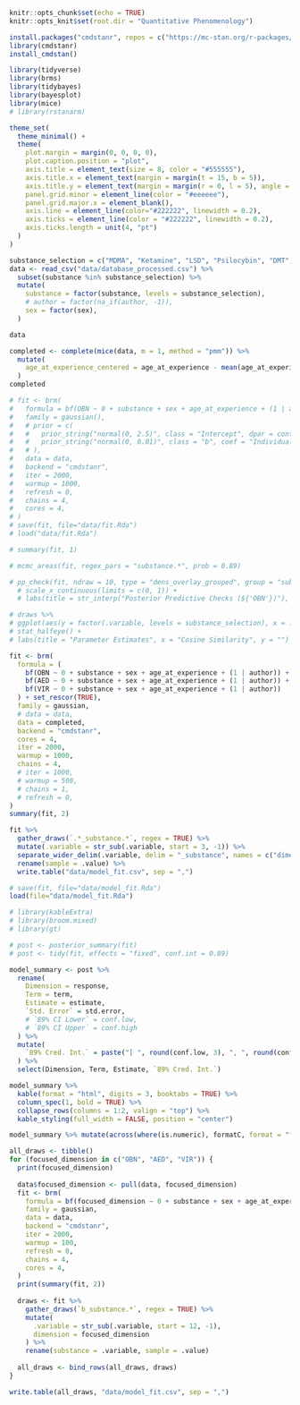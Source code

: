 ```r
knitr::opts_chunk$set(echo = TRUE)
knitr::opts_knit$set(root.dir = "Quantitative Phenomenology")

install.packages("cmdstanr", repos = c("https://mc-stan.org/r-packages/", getOption("repos")))
library(cmdstanr)
install_cmdstan()

library(tidyverse)
library(brms)
library(tidybayes)
library(bayesplot)
library(mice)
# library(rstanarm)

theme_set(
  theme_minimal() +
  theme(
    plot.margin = margin(0, 0, 0, 0),
    plot.caption.position = "plot",
    axis.title = element_text(size = 8, color = "#555555"),
    axis.title.x = element_text(margin = margin(t = 15, b = 5)),
    axis.title.y = element_text(margin = margin(r = 0, l = 5), angle = 0, vjust = 0.98, hjust = 0.5),
    panel.grid.minor = element_line(color = "#eeeeee"),
    panel.grid.major.x = element_blank(),
    axis.line = element_line(color="#222222", linewidth = 0.2),
    axis.ticks = element_line(color = "#222222", linewidth = 0.2),
    axis.ticks.length = unit(4, "pt")
  )
)
```

```r
substance_selection = c("MDMA", "Ketamine", "LSD", "Psilocybin", "DMT")
data <- read_csv("data/database_processed.csv") %>% 
  subset(substance %in% substance_selection) %>% 
  mutate(
    substance = factor(substance, levels = substance_selection),
    # author = factor(na_if(author, -1)),
    sex = factor(sex),
  )

data
```

```r
completed <- complete(mice(data, m = 1, method = "pmm")) %>% 
  mutate(
    age_at_experience_centered = age_at_experience - mean(age_at_experience)
  )
completed
```

```r
# fit <- brm(
#   formula = bf(OBN ~ 0 + substance + sex + age_at_experience + (1 | author)) + set_rescor(FALSE),
#   family = gaussian(),
#   # prior = c(
#   #   prior_string("normal(0, 2.5)", class = "Intercept", dpar = contrast_categories),
#   #   prior_string("normal(0, 0.01)", class = "b", coef = "Individualism", dpar = contrast_categories)
#   # ),
#   data = data,
#   backend = "cmdstanr",
#   iter = 2000,
#   warmup = 1000,
#   refresh = 0,
#   chains = 4,
#   cores = 4,
# )
# save(fit, file="data/fit.Rda")
# load("data/fit.Rda")

# summary(fit, 1)

# mcmc_areas(fit, regex_pars = "substance.*", prob = 0.89)

# pp_check(fit, ndraw = 10, type = "dens_overlay_grouped", group = "substance") +
  # scale_x_continuous(limits = c(0, 1)) +
  # labs(title = str_interp("Posterior Predictive Checks (${'OBN'})"), x = "Cosine Similarity")
```

```r
# draws %>%
# ggplot(aes(y = factor(.variable, levels = substance_selection), x = .value)) +
# stat_halfeye() +
# labs(title = "Parameter Estimates", x = "Cosine Similarity", y = "")
```

```r
fit <- brm(
  formula = (
    bf(OBN ~ 0 + substance + sex + age_at_experience + (1 | author)) +
    bf(AED ~ 0 + substance + sex + age_at_experience + (1 | author)) +
    bf(VIR ~ 0 + substance + sex + age_at_experience + (1 | author))
  ) + set_rescor(TRUE),
  family = gaussian,
  # data = data,
  data = completed,
  backend = "cmdstanr",
  cores = 4,
  iter = 2000,
  warmup = 1000,
  chains = 4,
  # iter = 1000,
  # warmup = 500,
  # chains = 1,
  # refresh = 0,
)
summary(fit, 2)

fit %>% 
  gather_draws(`.*_substance.*`, regex = TRUE) %>% 
  mutate(.variable = str_sub(.variable, start = 3, -1)) %>% 
  separate_wider_delim(.variable, delim = "_substance", names = c("dimension", "substance")) %>% 
  rename(sample = .value) %>%
  write.table("data/model_fit.csv", sep = ",")
```

```r
# save(fit, file="data/model_fit.Rda")
load(file="data/model_fit.Rda")
```

```r
# library(kableExtra)
# library(broom.mixed)
# library(gt)

# post <- posterior_summary(fit)
# post <- tidy(fit, effects = "fixed", conf.int = 0.89)

model_summary <- post %>%
  rename(
    Dimension = response,
    Term = term,
    Estimate = estimate,
    `Std. Error` = std.error,
    # `89% CI Lower` = conf.low,
    # `89% CI Upper` = conf.high
  ) %>% 
  mutate(
    `89% Cred. Int.` = paste("[ ", round(conf.low, 3), ", ", round(conf.high, 3), " ]", sep = "")
  ) %>% 
  select(Dimension, Term, Estimate, `89% Cred. Int.`) 

model_summary %>% 
  kable(format = "html", digits = 3, booktabs = TRUE) %>%
  column_spec(1, bold = TRUE) %>% 
  collapse_rows(columns = 1:2, valign = "top") %>% 
  kable_styling(full_width = FALSE, position = "center") 

model_summary %>% mutate(across(where(is.numeric), formatC, format = "f", digits = 3)) %>% write.table("assets/model_summary.csv", sep = ",", row.names = FALSE, col.names = FALSE)
```

```r
all_draws <- tibble()
for (focused_dimension in c("OBN", "AED", "VIR")) {
  print(focused_dimension)
  
  data$focused_dimension <- pull(data, focused_dimension)
  fit <- brm(
    formula = bf(focused_dimension ~ 0 + substance + sex + age_at_experience + years_since_experience + (1 | author)),
    family = gaussian,
    data = data,
    backend = "cmdstanr",
    iter = 2000,
    warmup = 100,
    refresh = 0,
    chains = 4,
    cores = 4,
  )
  print(summary(fit, 2))
  
  draws <- fit %>%
    gather_draws(`b_substance.*`, regex = TRUE) %>% 
    mutate(
      .variable = str_sub(.variable, start = 12, -1),
      dimension = focused_dimension
    ) %>% 
    rename(substance = .variable, sample = .value)
  
  all_draws <- bind_rows(all_draws, draws)
}

write.table(all_draws, "data/model_fit.csv", sep = ",")
```